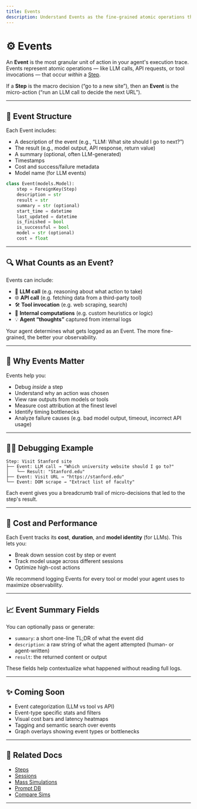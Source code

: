 ```yaml
---
title: Events
description: Understand Events as the fine-grained atomic operations that occur within each Step.
---
```



# ⚙️ Events

An **Event** is the most granular unit of action in your agent's execution trace. Events represent atomic operations — like LLM calls, API requests, or tool invocations — that occur *within* a [Step](/steps).

If a **Step** is the macro decision (“go to a new site”), then an **Event** is the micro-action (“run an LLM call to decide the next URL”).

---

## 🧬 Event Structure

Each Event includes:

- A description of the event (e.g., “LLM: What site should I go to next?”)
- The result (e.g., model output, API response, return value)
- A summary (optional, often LLM-generated)
- Timestamps
- Cost and success/failure metadata
- Model name (for LLM events)

```python
class Event(models.Model):
    step = ForeignKey(Step)
    description = str
    result = str
    summary = str (optional)
    start_time = datetime
    last_updated = datetime
    is_finished = bool
    is_successful = bool
    model = str (optional)
    cost = float
```

---

## 🔍 What Counts as an Event?

Events can include:

- 🤖 **LLM call** (e.g. reasoning about what action to take)
- 🌐 **API call** (e.g. fetching data from a third-party tool)
- 🛠️ **Tool invocation** (e.g. web scraping, search)
- 🧮 **Internal computations** (e.g. custom heuristics or logic)
- 💡 **Agent “thoughts”** captured from internal logs

Your agent determines what gets logged as an Event. The more fine-grained, the better your observability.


---

## 🧠 Why Events Matter

Events help you:

- Debug *inside* a step
- Understand why an action was chosen
- View raw outputs from models or tools
- Measure cost attribution at the finest level
- Identify timing bottlenecks
- Analyze failure causes (e.g. bad model output, timeout, incorrect API usage)

---

## 🕵️‍♀️ Debugging Example

```text
Step: Visit Stanford site
├── Event: LLM call → "Which university website should I go to?"
│   └── Result: "Stanford.edu"
├── Event: Visit URL → "https://stanford.edu"
└── Event: DOM scrape → "Extract list of faculty"
```

Each event gives you a breadcrumb trail of micro-decisions that led to the step's result.


---

## 💸 Cost and Performance

Each Event tracks its **cost**, **duration**, and **model identity** (for LLMs). This lets you:

- Break down session cost by step or event
- Track model usage across different sessions
- Optimize high-cost actions

<Callout type="note">
We recommend logging Events for every tool or model your agent uses to maximize observability.
</Callout>

---

## 📈 Event Summary Fields

You can optionally pass or generate:

- `summary`: a short one-line TL;DR of what the event did
- `description`: a raw string of what the agent attempted (human- or agent-written)
- `result`: the returned content or output

These fields help contextualize what happened without reading full logs.


---

## ✨ Coming Soon

- Event categorization (LLM vs tool vs API)
- Event-type specific stats and filters
- Visual cost bars and latency heatmaps
- Tagging and semantic search over events
- Graph overlays showing event types or bottlenecks

---

## 🔗 Related Docs

- [Steps](/steps)
- [Sessions](/sessions)
- [Mass Simulations](/mass-simulations)
- [Prompt DB](/prompt-db)
- [Compare Sims](/compare-sims)

---